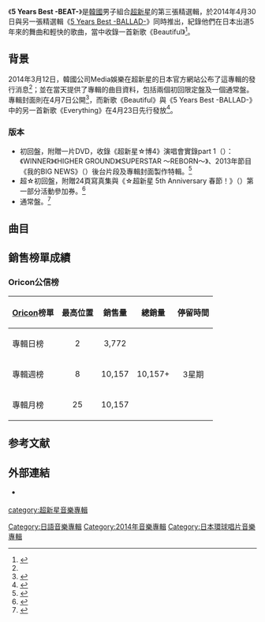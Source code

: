 {{Album infobox | <!-- See Wikipedia:WikiProject_Albums -->
| Name       = 5 Years Best -BEAT-
| Type       = 精選輯
| Artist     = [[超新星_(韓國組合)|超新星]]
| Cover      = Choshinsei 5 Years Best -BEAT-.jpg
| Caption    = 通常盤封面
| Released   = 2014年4月30日
| Recorded   = 2009年－2014年
| Genre      = [[日語流行音樂|日語流行音樂]]
| Length     = 1小時12分25秒
| Label      = [[日本環球音樂|環球唱片 (日本)]]<ref>[http://www.yesasia.com/global/5-years-best-beat-%E6%99%AE%E9%80%9A%E7%89%88-%E6%97%A5%E6%9C%AC%E7%89%88/1035263209-0-0-0-zh_TW/info.html YESASIA : 5 Years Best -BEAT- (普通版)(日本版)  鐳射唱片 - Supernova (超新星) - 日語音樂] {{Wayback|url=http://www.yesasia.com/global/5-years-best-beat-%E6%99%AE%E9%80%9A%E7%89%88-%E6%97%A5%E6%9C%AC%E7%89%88/1035263209-0-0-0-zh_TW/info.html |date=20140714173510 }}，2014年6月15日 (日) 15:55 (UTC+8)查閱{{zh-hant}}</ref>
| Last album  = [[STARTING_OVER_(鄭允鶴專輯)|STARTING OVER]]<br>（允鶴，2014年）
| This album  = '''5 Years Best -BEAT-'''<br>（2014年）<br>[[5_Years_Best_-BALLAD-|5 Years Best -BALLAD-]]<br>（2014年）
| Next album  = [[Tiramisu_love|Tiramisu love]]<br>（成模，2015年）
}}
《'''5 Years Best -BEAT-'''》是[[韓國|韓國]]男子組合[[超新星_(韓國組合)|超新星]]的第三張精選輯，於2014年4月30日與另一張精選輯《[[5_Years_Best_-BALLAD-|5 Years Best -BALLAD-]]》同時推出，紀錄他們在日本出道5年來的舞曲和輕快的歌曲，當中收錄一首新歌《Beautiful》<ref name=release>{{cite web |url=https://finn-neo.com/user.cgi?pageno=11&actmode=NewsArticleList&public=1&fanclub_id=4 |title=超新星日本デビュー5周年Year！ 5年間の軌跡を辿るベスト・アルバム、2枚同時リリース決定！ さらに購入者限定5thアニバーサリーイベント開催決定！ |language=ja |work= |publisher=超新星JAPAN OFFICIAL SITE ［日本公式サイト］ |accessdate=2014-07-09 |archive-date=2014-07-14 |archive-url=https://web.archive.org/web/20140714223355/https://finn-neo.com/user.cgi?pageno=11&actmode=NewsArticleList&public=1&fanclub_id=4 |dead-url=no }}</ref>。

==背景==
2014年3月12日，韓國公司Media娛樂在超新星的日本官方網站公布了這專輯的發行消息<ref name=release />；並在當天提供了專輯的曲目資料，包括兩個初回限定盤及一個通常盤。專輯封面則在4月7日公開<ref>{{cite web |url=https://finn-neo.com/user.cgi?pageno=9&actmode=NewsArticleList&public=1&fanclub_id=4 |title=4/30発売　ベストアルバム2タイトル　ジャケット写真解禁！ |language=ja |work= |publisher=超新星JAPAN OFFICIAL SITE ［日本公式サイト］ |accessdate=2014-07-09 |archive-date=2014-07-14 |archive-url=https://web.archive.org/web/20140714121644/https://finn-neo.com/user.cgi?pageno=9&actmode=NewsArticleList&public=1&fanclub_id=4 |dead-url=no }}</ref>，而新歌《Beautiful》與《5 Years Best -BALLAD-》中的另一首新歌《Everything》在4月23日先行發放<ref>{{cite web |url=https://finn-neo.com/user.cgi?pageno=9&actmode=NewsArticleList&public=1&fanclub_id=4 |title=ベストアルバム収録の新曲２曲がレコチョク配信スタート！ |language=ja |work= |publisher=超新星JAPAN OFFICIAL SITE ［日本公式サイト］ |accessdate=2014-07-09 |archive-date=2014-07-14 |archive-url=https://web.archive.org/web/20140714121644/https://finn-neo.com/user.cgi?pageno=9&actmode=NewsArticleList&public=1&fanclub_id=4 |dead-url=no }}</ref>。

===版本===
*初回盤，附贈一片DVD，收錄《超新星☆博4》演唱會實錄part 1（{{lang-ja|超新星☆博4 ライブ&ダイジェスト part 1}}）：《WINNER》《HIGHER GROUND》《SUPERSTAR ～REBORN～》、2013年節目《我的BIG NEWS》（{{lang-ja|俺のBIG NEWS}}）後台片段及專輯封面製作特輯。<ref name=type>{{cite web|url=http://www.amazon.co.jp/Years-Best-%E2%80%90BEAT%E2%80%90-%E5%88%9D%E5%9B%9E%E7%9B%A4-DVD%E4%BB%98/dp/B00IUMCENG/|title=Amazon.com: 5 Years Best ‐BEAT‐ (初回盤)(DVD付): 音楽|language=ja|work=|publisher=[[Amazon.com|Amazon Japan]]|accessdate=2014-07-09|archive-date=2014-07-15|archive-url=https://web.archive.org/web/20140715005149/http://www.amazon.co.jp/Years-Best-%E2%80%90BEAT%E2%80%90-%E5%88%9D%E5%9B%9E%E7%9B%A4-DVD%E4%BB%98/dp/B00IUMCENG|dead-url=no}}</ref>
*超☆初回盤，附贈24頁寫真集與《☆超新星 5th Anniversary 春節！》（{{lang-ja|☆超新星 5th Anniversary 春フェス！}}）第一部分活動參加券。<ref name=spetype>{{cite web|url=http://www.amazon.co.jp/5-Years-Best-%E2%80%90BEAT%E2%80%90-%E8%B6%85%E2%98%86%E5%88%9D%E5%9B%9E%E7%9B%A4/dp/B00IXDE5MU/|title=Amazon.com: 5 Years Best ‐BEAT‐ (超☆初回盤)|language=ja|work=|publisher=[[Amazon.com|Amazon Japan]]|accessdate=2014-07-09|archive-date=2014-07-15|archive-url=https://web.archive.org/web/20140715010504/http://www.amazon.co.jp/5-Years-Best-%E2%80%90BEAT%E2%80%90-%E8%B6%85%E2%98%86%E5%88%9D%E5%9B%9E%E7%9B%A4/dp/B00IXDE5MU|dead-url=no}}</ref>
*通常盤。<ref name=regular>{{cite web|url=http://www.oricon.co.jp/prof/artist/463175/products/music/1069604/1/|title=「５　Ｙｅａｒｓ　Ｂｅｓｔ　－ＢＥＡＴ－」 超新星│オリコン芸能人事典-ORICON STYLE|language=ja|work=|publisher=[[Oricon|Oricon]]|accessdate=2014-07-09|archive-date=2014-07-15|archive-url=https://web.archive.org/web/20140715010022/http://www.oricon.co.jp/prof/artist/463175/products/music/1069604/1/|dead-url=no}}</ref>

==曲目==
{{tracklist
| font_size = 80%
| total_length = 1:12:25

| an  = except
| extra_column = 首次收錄專輯

| title1 = Beautiful
| longnote1 = '''新歌'''
| music1 = [[黑太|黑太]]
| lyrics1 = [[小林光明|小林光明]]
| arranger1 = 黑太<br>[[趙成俊|趙成俊]]（{{lang|ko|조성준}}）
| length1 = 3:37

| title2 = [[SUPERSTAR_～REBORN～|SUPERSTAR ～REBORN～]]
| music2 = [[崔價源|崔價源]]（{{lang|ko|최갑원}}）<br>[[任廷翰|任廷翰]]（{{lang|ko|임정한}}）<br>[[林青翰|林青翰]]（{{lang|ko|림청한}}）
| lyrics2 = [[瑞江|瑞江]]
| arranger2 = {{link-ja|h-wonder|h-wonder|和田弘樹}}
| extra2 = [[hana_(超新星專輯)|hana]]
| length2 = 4:20

| title3 = FEEL IT
| music3 = {{link-ja|So' Fly|Giorgio Cancemi}}
| lyrics3 = Giorgio Cancemi
| arranger3 = Giorgio Cancemi
| extra3 = hana
| length3 = 4:40

| title4 = RANDA
| music4 = [[HUM|HUM]]
| lyrics4 = HUM
| arranger4 = [[西川友繪|西川友繪]]
| extra4 = [[★★★★★★|★★★★★★]]
| length4 = 3:44

| title5 = miss you, girl
| music5 = [[R2-H2|R2-H2]]
| lyrics5 = R2-H2
| arranger5 = R2-H2
| extra5 = ★★★★★★
| length5  = 3:52

| title6 = 你的Birthday
| note6 = {{lang|ja|君のBirthday}}
| music6 = [[大場康司|大場康司]]
| lyrics6  = [[INFLAVA|INFLAVA]]
| arranger6 = {{link-ja|Michitomo|Michitomo}}
| extra6 = [[All_About_U_(超新星單曲)|All About U]]單曲
| length6 = 5:23

| title7 = Rock Up
| music7 = [[HIRO|HIRO]]
| lyrics7 = HIRO
| arranger7 = HIRO
| extra7 = [[J.P._～REBORN～|J.P. ～REBORN～]]單曲
| length7 = 4:33

| title8 = [[Evidence_of_Luv_/_Get_Wild|Evidence of Luv]]
| music8 = [[小室哲哉|小室哲哉]]
| lyrics8 = {{link-ja|松井五郎|松井五郎}}<br>{{link-ja|岡嶋可奈多|岡嶋かな多}}（Rap）
| arranger8 = [[鈴木裕人|鈴木裕人]]
| extra8 = [[Hop_Step_Jumping!|Hop Step Jumping!]]
| length8 = 4:49

| title9 = Oh! my girl!!
| music9 = [[李康民|李康民]]（{{lang|ko|이강민}}）
| lyrics9 = 岡嶋可奈多
| arranger9 = 李康民
| extra9 = Hop Step Jumping!
| length9 = 4:08

| title10 = [[Shining☆Star|Shining☆Star]]
| music10 = [[姜東哲|勇敢兄弟]]<br>[[galactike|galactike]]
| lyrics10 = 岡嶋可奈多
| arranger10 = 勇敢兄弟<br>galactike
| extra10 = [[4U_(超新星專輯)|4U]]
| length10 = 3:40

| title11 = [[思念你的日子_-我想見你-|思念你的日子 -我想見你-]]
| note11 = {{lang|ja|クリウンナレ -キミに會いたくて-}}
| music11 = 勇敢兄弟<br>galactike
| lyrics11 = 岡嶋可奈多
| arranger11 = 勇敢兄弟<br>galactike
| extra11 = 4U
| length11 = 3:39

| title12 = [[Meki☆Love|Meki☆Love]]
| note12 = {{lang|ja|メキ☆ラブ}}
| music12 = {{link-ko|韓載昊|한재호 (작곡가)}}（{{lang|ko|한재호}}）<br>[[金勝洙|金勝洙]]（{{lang|ko|김승수}}）
| lyrics12 = [[岩田秀聰|岩田秀聰]]<br>[[Komei_Kobayashi|Komei Kobayashi]]
| arranger12 = 韓載昊<br>金勝洙<br>[[洪升炫|洪升炫]]（{{lang|ko|홍승현}}）
| extra12 = 4U
| length12 = 3:58

| title13 = Fly To The Top
| music13 = [[Anders_Wigelius|Anders Wigelius]]<br>[[Erik_Wigelius|Erik Wigelius]]<br>[[Robert_Norberg|Robert Norberg]]<br>[[Maria_Persson|Maria Persson]]
| lyrics13 = [[Ayumi_Sato|Ayumi Sato]]<br>Komei Kobayashi
| arranger13 = Anders Wigelius<br>Erik Wigelius
| extra13 = 4U
| length13 = 4:07

| title14 = [[Stupid_Love_/_Come_Back_to_Me|Stupid Love]]
| music14 = 勇敢兄弟<br>[[Crazy_Park|Crazy Park]]
| lyrics14 = Komei Kobayashi
| arranger14 = 勇敢兄弟<br>Crazy Park
| extra14 = [[GO_FOR_IT!|GO FOR IT!]]
| length14 = 3:08

| title15 = [[She's_Gone_(超新星單曲)|She's Gone]]
| music15 = [[Glory_Face|Glory Face]]
| lyrics15 = Komei Kobayashi
| arranger15 = Glory Face
| extra15 = GO FOR IT!
| length15 = 3:22

| title16 = Moving On
| music16 = [[Jakke_Erixson|Jakke Erixson]]<br>{{link-sv|Oscar Holter|Oscar Holter}}<br>{{link-sv|Marcos Ubeda|Marcos Ubeda}}
| lyrics16 = [[SUNNY_BOY|SUNNY BOY]]
| arranger16 = Jakke Erixson<br>Oscar Holter<br>Marcos Ubeda
| extra16 = She's Gone單曲初回B盤
| length16 = 3:43

| title17 = [[抱·緊·我·吧|抱·緊·我·吧]]
| note17 = {{lang|ja|抱・き・し・め・た・い}}
| music17 = [[Sam_McCarthy|Sam McCarthy]]<br>[[Erik_Nyholm|Erik Nyholm]]<br>[[Niklas_Hast|Niklas Hast]]
| lyrics17 = {{link-ja|源井和仁|源井和仁}}
| arranger17 = Sam McCarthy<br>Erik Nyholm<br>Niklas Hast
| extra17 = [[SIX_(超新星專輯)|SIX]]
| length17 = 3:27

| title18 = [[WINNER_(超新星單曲)|WINNER]]
| longnote18 = 
| music18 = [[Didrik_Thott|Didrik Thott]]<br>[[Kirstine_Lind|Kirstine Lind]]<br>[[Sebastian_Thott|Sebastian Thott]]
| lyrics18 = [[kenko-p|kenko-p]]<br>Didrik Thott
| arranger18 = Sebastian Thott
| extra18 = SIX
| length18 = 4:20

}}

==銷售榜單成績==

===Oricon公信榜===
{| class="wikitable" style="width:500px;"
|-
! style="text-align:center;"|[[Oricon|Oricon]]榜單
! style="text-align:center;"|最高位置
! style="text-align:center;"|銷售量
! style="text-align:center;"|總銷量
! style="text-align:center;"|停留時間
|-
|align="left"|專輯日榜
| style="text-align:center;"|2
| style="text-align:center;" rowspan="1"|3,772
| style="text-align:center;" rowspan="3"|10,157+
| style="text-align:center;" rowspan="3"| 3星期
|-
|align="left"|專輯週榜
| style="text-align:center;"|8
| style="text-align:center;"|10,157
|-
|align="left"|專輯月榜
| style="text-align:center;"|25
| style="text-align:center;"|10,157
|}

==参考文献==
{{reflist}}

==外部連結==
* {{Official website|http://www.choshinsei.com/index.html|超新星日本官方網站}} {{Ja icon}}
{{超新星 (韓國組合)}}

[[Category:日語音樂專輯|Category:日語音樂專輯]]
[[category:超新星音樂專輯|category:超新星音樂專輯]]
[[Category:2014年音樂專輯|Category:2014年音樂專輯]]
[[Category:日本環球唱片音樂專輯|Category:日本環球唱片音樂專輯]]